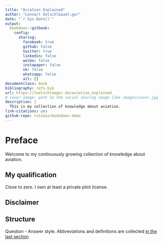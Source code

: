 ```yaml
--- 
title: "Aviation Explained"
author: "Lennart Oelschl&auml;ger"
date: "`r Sys.Date()`"
output: 
  bookdown::gitbook:
    config:
      sharing:
        facebook: true
        github: false
        twitter: true
        linkedin: false
        weibo: false
        instapaper: false
        vk: false
        whatsapp: false
        all: []
documentclass: book
bibliography: refs.bib
url: https://loelschlaeger.de/aviation_explained
# cover-image: path to the social sharing image like images/cover.jpg
description: |
  This is my collection of knowledge about aviation.
link-citations: yes
github-repo: rstudio/bookdown-demo
---
```


# Preface {-}

Welcome to my continuously growing collection of knowledge about aviation. 

## My qualification {-}

Close to zero. I own at least a private pilot license. 

## Disclaimer {-}



## Structure {-}

Question - Answer style. Abbreviations and definitions are collected [in the last section](#abbreviations-and-definitions).
